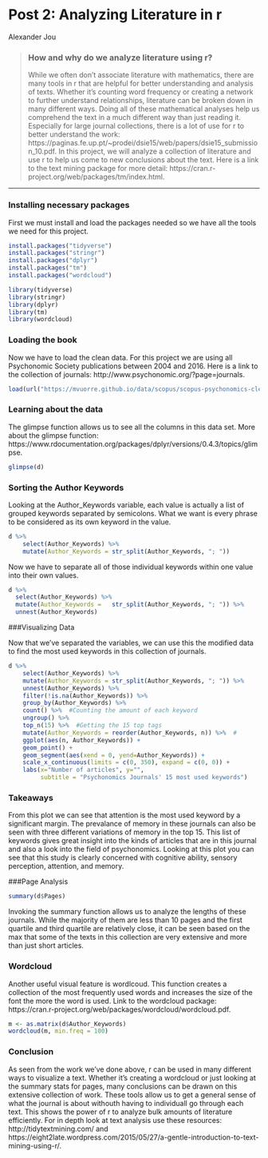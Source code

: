 Post 2: Analyzing Literature in r
================
Alexander Jou

> ### How and why do we analyze literature using r?
>
> While we often don't associate literature with mathematics, there are many tools in r that are helpful for better understanding and analysis of texts. Whether it's counting word frequency or creating a network to further understand relationships, literature can be broken down in many different ways. Doing all of these mathematical analyses help us comprehend the text in a much different way than just reading it. Especially for large journal collections, there is a lot of use for r to better understand the work: https://paginas.fe.up.pt/~prodei/dsie15/web/papers/dsie15_submission_10.pdf. In this project, we will analyze a collection of literature and use r to help us come to new conclusions about the text. Here is a link to the text mining package for more detail: https://cran.r-project.org/web/packages/tm/index.html.

------------------------------------------------------------------------

### Installing necessary packages

First we must install and load the packages needed so we have all the tools we need for this project.

``` r
install.packages("tidyverse")
install.packages("stringr")
install.packages("dplyr")
install.packages("tm")
install.packages("wordcloud")

```

``` r
library(tidyverse)
library(stringr)
library(dplyr)
library(tm)
library(wordcloud)
```

### Loading the book

Now we have to load the clean data. For this project we are using all Psychonomic Society publications between 2004 and 2016. Here is a link to the collection of journals: http://www.psychonomic.org/?page=journals.

``` r
load(url("https://mvuorre.github.io/data/scopus/scopus-psychonomics-clean.rda"))
```

### Learning about the data

The glimpse function allows us to see all the columns in this data set. More about the glimpse function: https://www.rdocumentation.org/packages/dplyr/versions/0.4.3/topics/glimpse.

``` r
glimpse(d)
```

 
### Sorting the Author Keywords

Looking at the Author_Keywords variable, each value is actually a list of grouped keywords separated by semicolons. What we want is every phrase to be considered as its own keyword in the value.

```r
d %>% 
    select(Author_Keywords) %>% 
    mutate(Author_Keywords = str_split(Author_Keywords, "; ")) 
```

Now we have to separate all of those individual keywords within one value into their own values.

```r
d %>% 
  select(Author_Keywords) %>%     
  mutate(Author_Keywords =   str_split(Author_Keywords, "; ")) %>% 
  unnest(Author_Keywords)
```

###Visualizing Data

Now that we've separated the variables, we can use this the modified data to find the most used keywords in this collection of journals.

```r
d %>% 
    select(Author_Keywords) %>% 
    mutate(Author_Keywords = str_split(Author_Keywords, "; ")) %>% 
    unnest(Author_Keywords) %>% 
    filter(!is.na(Author_Keywords)) %>%  
    group_by(Author_Keywords) %>%  
    count() %>%  #Counting the amount of each keyword
    ungroup() %>% 
    top_n(15) %>%  #Getting the 15 top tags
    mutate(Author_Keywords = reorder(Author_Keywords, n)) %>%  # 
    ggplot(aes(n, Author_Keywords)) +
    geom_point() +
    geom_segment(aes(xend = 0, yend=Author_Keywords)) +
    scale_x_continuous(limits = c(0, 350), expand = c(0, 0)) +
    labs(x="Number of articles", y="",
         subtitle = "Psychonomics Journals' 15 most used keywords")
```


### Takeaways

From this plot we can see that attention is the most used keyword by a significant margin. The prevalance of memory in these journals can also be seen with three different variations of memory in the top 15. This list of keywords gives great insight into the kinds of articles that are in this journal and also a look into the field of psychonomics. Looking at this plot you can see that this study is clearly concerned with cognitive ability, sensory perception, attention, and memory. 

###Page Analysis

```r
summary(d$Pages)
```

Invoking the summary function allows us to analyze the lengths of these journals. While the majority of them are less than 10 pages and the first quartile and third quartile are relatively close, it can be seen based on the max that some of the texts in this collection are very extensive and more than just short articles.

### Wordcloud

Another useful visual feature is wordlcoud. This function creates a collection of the most frequently used words and increases the size of the font the more the word is used. Link to the wordcloud package: https://cran.r-project.org/web/packages/wordcloud/wordcloud.pdf.

```r
m <- as.matrix(d$Author_Keywords)
wordcloud(m, min.freq = 100)
```

### Conclusion

As seen from the work we've done above, r can be used in many different ways to visualize a text. Whether it's creating a wordcloud or just looking at the summary stats for pages, many conclusions can be drawn on this extensive collection of work. These tools allow us to get a general sense of what the journal is about withouth having to individuall go through each text. This shows the power of r to analyze bulk amounts of literature efficiently. For in depth look at text analysis use these resources: http://tidytextmining.com/ and https://eight2late.wordpress.com/2015/05/27/a-gentle-introduction-to-text-mining-using-r/.



